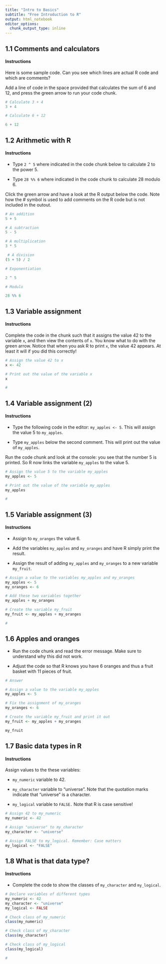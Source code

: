 ```yaml
---
title: "Intro to Basics"
subtitle: "Free Introduction to R"
output: html_notebook
editor_options: 
  chunk_output_type: inline
---
```


## 1.1 Comments and calculators

#### Instructions

Here is some sample code. Can you see which lines are actual R code and which are comments?

Add a line of code in the space provided that calculates the sum of 6 and 12, and press the green arrow to run your code chunk.


```r
# Calculate 3 + 4
3 + 4

# Calculate 6 + 12

6 + 12 

```

## 1.2 Arithmetic with R


#### Instructions

- Type `2 ^ 5` where indicated in the code chunk below to calculate 2 to the power 5.

- Type `28 %% 6` where indicated in the code chunk to calculate 28 modulo 6.

Click the green arrow and have a look at the R output below the code.
Note how the # symbol is used to add comments on the R code but is not included in the outout.


```r
# An addition
5 + 5 

# A subtraction
5 - 5 

# A multiplication
3 * 5

 # A division
(5 + 5) / 2 

# Exponentiation

2 ^ 5

# Modulo

28 %% 6

```

## 1.3 Variable assignment

#### Instructions

Complete the code in the chunk such that it assigns the value 42 to the variable `x`, and then view the contents of `x`. You know what to do with the green arrow. Notice that when you ask R to print `x`, the value 42 appears. At least it will if you did this correctly!


```r
# Assign the value 42 to x
x <- 42

# Print out the value of the variable x
x

#
```


## 1.4 Variable assignment (2)

#### Instructions

- Type the following code in the editor: `my_apples <- 5`. This will assign the value 5 to `my_apples`.

- Type `my_apples` below the second comment. This will print out the value of `my_apples`.

Run the code chunk and look at the console: you see that the number 5 is printed. So R now links the variable `my_apples` to the value 5.


```r
# Assign the value 5 to the variable my_apples
my_apples <- 5

# Print out the value of the variable my_apples
my_apples

#
```


## 1.5 Variable assignment (3)

#### Instructions

- Assign to `my_oranges` the value 6.

- Add the variables `my_apples` and `my_oranges` and have R simply print the result.

- Assign the result of adding `my_apples` and `my_oranges` to a new variable `my_fruit`.

```r
# Assign a value to the variables my_apples and my_oranges
my_apples <- 5
my_oranges <- 6

# Add these two variables together
my_apples + my_oranges

# Create the variable my_fruit
my_fruit <- my_apples + my_oranges

#
```


## 1.6 Apples and oranges

- Run the code chunk and read the error message. Make sure to understand why this did not work.

- Adjust the code so that R knows you have 6 oranges and thus a fruit basket with 11 pieces of fruit.

```r
# Answer

# Assign a value to the variable my_apples
my_apples <- 5 

# Fix the assignment of my_oranges
my_oranges <- 6

# Create the variable my_fruit and print it out
my_fruit <- my_apples + my_oranges 

my_fruit
```



## 1.7 Basic data types in R

#### Instructions

Assign values to the these variables:

- `my_numeric` variable to 42.

- `my_character` variable to "universe". Note that the quotation marks indicate that "universe" is a character.

- `my_logical` variable to `FALSE.` Note that R is case sensitive!


```r
# Assign 42 to my_numeric
my_numeric <- 42

# Assign "universe" to my_character
my_character <- "universe"

# Assign FALSE to my_logical. Remember: Case matters
my_logical <- "FALSE"
```



## 1.8 What is that data type?

#### Instructions

- Complete the code to show the classes of `my_character` and `my_logical`.

```r
# Declare variables of different types
my_numeric <- 42
my_character <- "universe"
my_logical <- FALSE 

# Check class of my_numeric
class(my_numeric)

# Check class of my_character
class(my_character)

# Check class of my_logical
class(my_logical)

#
```

